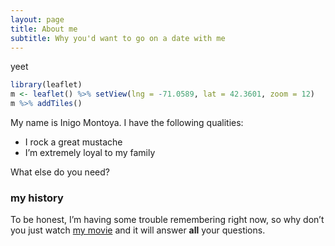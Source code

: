 ```yaml
---
layout: page
title: About me
subtitle: Why you'd want to go on a date with me
---
```


yeet

```r
library(leaflet)
m <- leaflet() %>% setView(lng = -71.0589, lat = 42.3601, zoom = 12)
m %>% addTiles()
```

My name is Inigo Montoya. I have the following qualities:

- I rock a great mustache
- I'm extremely loyal to my family

What else do you need?

### my history

To be honest, I'm having some trouble remembering right now, so why don't you just watch [my movie](http://en.wikipedia.org/wiki/The_Princess_Bride_%28film%29) and it will answer **all** your questions.
